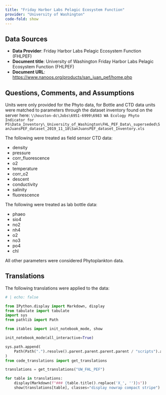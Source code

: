```yaml
---
title: "Friday Harbor Labs Pelagic Ecosystem Function"
provider: "University of Washington"
code-fold: show
---
```


## Data Sources

- **Data Provider**: Friday Harbor Labs Pelagic Ecosystem Function (FHLPEF)
- **Document title**: University of Washington Friday Harbor Labs Pelagic Ecosystem Function (FHLPEF)
- **Document URL**: [https://www.nanoos.org/products/san_juan_pef/home.php](https://www.nanoos.org/products/san_juan_pef/home.php)

## Questions, Comments, and Assumptions

Units were only provided for the Phyto data, for Bottle and CTD data units were matched to parameters through the dataset inventory found on the server here: `\\houston-dc\Jobs\6951-6999\6983 WA Ecology Phyto Indicator for PS\Data_Inventory\_University_of_Washington\FHL_PEF_Data\_superseded\SanJuansPEF_dataset_2019_11_18\SanJuansPEF_dataset_Inventory.xls`

The following were treated as field sensor CTD data:

- density
- pressure
- corr_fluorescence
- o2
- temperature
- corr_o2
- descent
- conductivity
- salinity
- fluorescence

The following were treated as lab bottle data:

- phaeo
- sio4
- no2
- nh4
- o2
- no3
- po4
- chl

All other parameters were considered Phytoplankton data.

## Translations

The following translations were applied to the data:

```python
# | echo: false

from IPython.display import Markdown, display
from tabulate import tabulate
import sys
from pathlib import Path

from itables import init_notebook_mode, show

init_notebook_mode(all_interactive=True)

sys.path.append(
    Path(Path(".").resolve().parent.parent.parent.parent / "scripts").as_posix()
)
from code_translations import get_translations

translations = get_translations("UW_FHL_PEF")

for table in translations:
    display(Markdown(f"### {table.title().replace('X_', '')}s"))
    show(translations[table], classes="display nowrap compact stripe")
```
